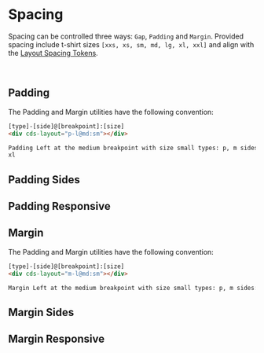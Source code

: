 
<Meta title="Foundation/Layout/Spacing" />

# Spacing

Spacing can be controlled three ways: `Gap`, `Padding` and `Margin`.
Provided spacing include t-shirt sizes `[xxs, xs, sm, md, lg, xl, xxl]` and align with
the [Layout Spacing Tokens](./?path=/docs/experimental-spacing-getting-started--page).

<br />

## Padding

The Padding and Margin utilities have the following convention:

```html
[type]-[side]@[breakpoint]:[size]
<div cds-layout="p-l@md:sm"></div>

Padding Left at the medium breakpoint with size small types: p, m sides: t, r, b, l breakpoints/sizes: xs, sm, md, lg,
xl
```

<Preview>
  <Story id="foundation-layout-stories--spacing-padding" />
</Preview>

## Padding Sides

<Preview>
  <Story id="foundation-layout-stories--spacing-padding-sides" />
</Preview>

## Padding Responsive

<Preview>
  <Story id="foundation-layout-stories--spacing-padding-responsive" />
</Preview>

## Margin

The Padding and Margin utilities have the following convention:

```html
[type]-[side]@[breakpoint]:[size]
<div cds-layout="m-l@md:sm"></div>

Margin Left at the medium breakpoint with size small types: p, m sides: t, r, b, l breakpoints/sizes: xs, sm, md, lg, xl
```

<Preview>
  <Story id="foundation-layout-stories--spacing-margin" />
</Preview>

## Margin Sides

<Preview>
  <Story id="foundation-layout-stories--spacing-margin-sides" />
</Preview>

## Margin Responsive

<Preview>
  <Story id="foundation-layout-stories--spacing-margin-responsive" />
</Preview>
